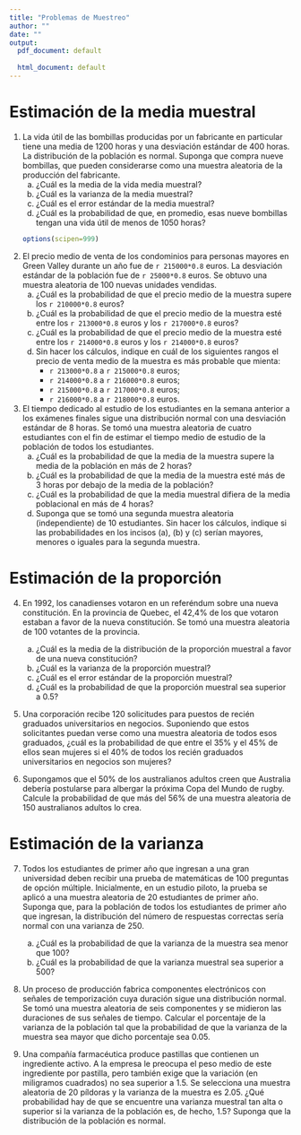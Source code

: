 ```yaml
---
title: "Problemas de Muestreo"
author: ""
date: ""
output:
  pdf_document: default
              
  html_document: default
---
```


<!-- Después de lectura 99: Sesgo y eficiencia de un estimador. Estimadores máximo verosímiles -->

# Estimación de la media muestral

1. La vida útil de las bombillas producidas por un fabricante en particular tiene una media de 1200 horas y una desviación estándar de 400 horas. La distribución de la población es normal. Suponga que compra nueve bombillas, que pueden considerarse como una muestra aleatoria de la producción del fabricante.
    a. ¿Cuál es la media de la vida media muestral?
    a. ¿Cuál es la varianza de la media muestral?
    a. ¿Cuál es el error estándar de la media muestral?
    a. ¿Cuál es la probabilidad de que, en promedio, esas nueve bombillas tengan una vida útil de menos de 1050 horas?
```r
options(scipen=999)
```
    
1. El precio medio de venta de los condominios para personas mayores en Green Valley durante un año fue de `r 215000*0.8` euros. La desviación estándar de la población fue de `r 25000*0.8` euros. Se obtuvo una muestra aleatoria de 100 nuevas unidades vendidas.
    a. ¿Cuál es la probabilidad de que el precio medio de la muestra supere los `r 210000*0.8` euros?
    a. ¿Cuál es la probabilidad  de que el precio medio de la muestra esté entre los `r 213000*0.8` euros y los `r 217000*0.8` euros?
    a. ¿Cuál es la probabilidad  de que el precio medio de la muestra esté entre los `r 214000*0.8` euros y los `r 214000*0.8` euros?
    a. Sin hacer los cálculos, indique en cuál de los siguientes rangos el precio de venta medio de la muestra es más probable que mienta:
        * `r 213000*0.8` a `r 215000*0.8` euros; 
        * `r 214000*0.8` a `r 216000*0.8` euros;
        * `r 215000*0.8` a `r 217000*0.8` euros;
        * `r 216000*0.8` a `r 218000*0.8` euros.
1. El tiempo dedicado al estudio de los estudiantes en la semana anterior a los exámenes finales sigue una distribución normal con una desviación estándar de 8 horas. Se tomó una muestra aleatoria de cuatro estudiantes con el fin de estimar el tiempo medio de estudio de la población de todos los estudiantes.
    a. ¿Cuál es la probabilidad de que la media de la muestra supere la media de la población en más de 2 horas?
    a. ¿Cuál es la probabilidad de que la media de la muestra esté más de 3 horas por debajo de la media de la población?
    a. ¿Cuál es la probabilidad de que la media muestral difiera de la media poblacional en más de 4 horas?
    a. Suponga que se tomó una segunda muestra aleatoria (independiente) de 10 estudiantes. Sin hacer los cálculos, indique si las probabilidades en los incisos (a), (b) y (c) serían mayores, menores o iguales para la segunda muestra.

# Estimación de la proporción

4. En 1992, los canadienses votaron en un referéndum sobre una nueva constitución. En la provincia de Quebec, el 42,4% de los que votaron estaban a favor de la nueva constitución. Se tomó una muestra aleatoria de 100 votantes de la provincia.
    a. ¿Cuál es la media de la distribución de la proporción muestral a favor de una nueva constitución?
    a. ¿Cuál es la varianza de la proporción muestral?
    a. ¿Cuál es el error estándar de la proporción muestral?
    a. ¿Cuál es la probabilidad de que la proporción muestral sea superior a $0.5$?

5. Una corporación recibe $120$ solicitudes para puestos de recién graduados universitarios en negocios. Suponiendo que estos solicitantes puedan verse como una muestra aleatoria de todos esos graduados, ¿cuál es la probabilidad de que entre el $35\%$ y el $45\%$ de ellos sean mujeres si el $40\%$ de todos los recién graduados universitarios en negocios son mujeres?

6. Supongamos que el $50\%$ de los australianos adultos creen que Australia debería postularse para albergar la próxima Copa del Mundo de rugby. Calcule la probabilidad de que más del $56\%$ de una muestra aleatoria de $150$ australianos adultos lo crea.

# Estimación de la varianza

7. Todos los estudiantes de primer año que ingresan a una gran universidad deben recibir una prueba de matemáticas de 100 preguntas de opción múltiple.
Inicialmente, en un estudio piloto, la prueba se aplicó a una muestra aleatoria de $20$ estudiantes de primer año. Suponga que, para la población de todos los estudiantes de primer año que ingresan, la distribución del número de respuestas correctas sería normal
con una varianza de $250$.
    a. ¿Cuál es la probabilidad de que la varianza de la muestra sea menor que 100?
    a. ¿Cuál es la probabilidad de que la varianza muestral sea superior a 500?

8. Un proceso de producción fabrica componentes electrónicos con señales de temporización cuya duración sigue una distribución normal. Se tomó una muestra aleatoria de seis componentes y se midieron las duraciones de sus señales de tiempo.
Calcular el porcentaje de la varianza de la población tal que la probabilidad de que la varianza de la muestra sea mayor que dicho porcentaje sea $0.05.$

9. Una compañía farmacéutica produce pastillas que contienen un ingrediente activo. A la empresa le preocupa el peso medio de este ingrediente por pastilla, pero también exige que la variación (en miligramos cuadrados) no sea superior a $1.5$. Se selecciona una muestra aleatoria de $20$ píldoras y la varianza de la muestra es $2.05$. ¿Qué probabilidad hay de que se encuentre una varianza muestral tan alta o superior si la varianza de la población es, de hecho, $1.5$? Suponga que la distribución de la población es normal.
